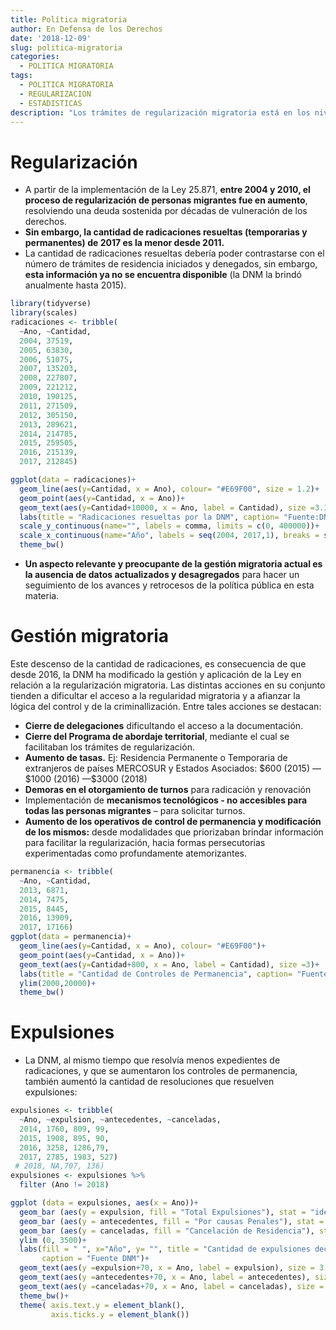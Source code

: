 ```yaml
---
title: Política migratoria
author: En Defensa de los Derechos
date: '2018-12-09'
slug: politica-migratoria
categories:
  - POLITICA MIGRATORIA
tags:
  - POLITICA MIGRATORIA
  - REGULARIZACION
  - ESTADISTICAS
description: "Los trámites de regularización migratoria está en los niveles más bajos, y falta información oficial..."
---
```

# Regularización
* A partir de la implementación de la Ley 25.871, **entre 2004 y 2010, el proceso de
regularización de personas migrantes fue en aumento**, resolviendo una deuda
sostenida por décadas de vulneración de los derechos.
* **Sin embargo, la cantidad de radicaciones resueltas (temporarias y permanentes) de
2017 es la menor desde 2011.**
* La cantidad de radicaciones resueltas debería poder contrastarse con el número de
trámites de residencia iniciados y denegados, sin embargo, **esta información ya no se
encuentra disponible** (la DNM la brindó anualmente hasta 2015).
```r
library(tidyverse)
library(scales)
radicaciones <- tribble(
  ~Ano, ~Cantidad,
  2004, 37519,
  2005, 63830,
  2006, 51075,
  2007, 135203,
  2008, 227807,
  2009, 221212,
  2010, 190125,
  2011, 271509,
  2012, 305150,
  2013, 289621,
  2014, 214785,
  2015, 259505,
  2016, 215139,
  2017, 212845)

ggplot(data = radicaciones)+
  geom_line(aes(y=Cantidad, x = Ano), colour= "#E69F00", size = 1.2)+
  geom_point(aes(y=Cantidad, x = Ano))+
  geom_text(aes(y=Cantidad+10000, x = Ano, label = Cantidad), size =3.1)+
  labs(title = "Radicaciones resueltas por la DNM", caption= "Fuente:DNM", y=" ", x = "Año")+
  scale_y_continuous(name="", labels = comma, limits = c(0, 400000))+
  scale_x_continuous(name="Año", labels = seq(2004, 2017,1), breaks = seq(2004,2017,1))+
  theme_bw()
```


 
*  **Un aspecto relevante y preocupante de la gestión migratoria actual es la ausencia de
datos actualizados y desagregados** para hacer un seguimiento de los avances y
retrocesos de la política pública en esta materia.

# Gestión migratoria
Este descenso de la cantidad de radicaciones, es consecuencia de que desde 2016, la DNM ha modificado la gestión y aplicación de la Ley en relación a la regularización migratoria. Las distintas acciones en su conjunto tienden a dificultar el acceso a la regularidad migratoria y a afianzar la lógica del control y de la criminallización. Entre tales acciones se destacan:

* **Cierre de delegaciones** dificultando el acceso a la documentación.
* **Cierre del Programa de abordaje territorial**, mediante el cual se facilitaban los
trámites de regularización.
* **Aumento de tasas.** Ej: Residencia Permanente o Temporaria de extranjeros de
países MERCOSUR y Estados Asociados: \$600 (2015) ---\$1000 (2016) ---\$3000 (2018) 
* **Demoras en el otorgamiento de turnos** para radicación y renovación
* Implementación de **mecanismos tecnológicos - no accesibles para todas las
personas migrantes** -- para solicitar turnos.
* **Aumento de los operativos de control de permanencia y modificación de los
mismos:** desde modalidades que priorizaban brindar información para facilitar
la regularización, hacia formas persecutorias experimentadas como
profundamente atemorizantes.

```r
permanencia <- tribble(
  ~Ano, ~Cantidad,
  2013, 6871,
  2014, 7475,
  2015, 8445,
  2016, 13909,
  2017, 17166)
ggplot(data = permanencia)+
  geom_line(aes(y=Cantidad, x = Ano), colour= "#E69F00")+
  geom_point(aes(y=Cantidad, x = Ano))+
  geom_text(aes(y=Cantidad+800, x = Ano, label = Cantidad), size =3)+
  labs(title = "Cantidad de Controles de Permanencia", caption= "Fuente:DNM", y=" ", x = "Año")+
  ylim(2000,20000)+
  theme_bw()
```

# Expulsiones
* La DNM, al mismo tiempo que resolvía menos expedientes de radicaciones, y que se aumentaron los controles de permanencia, también aumentó la cantidad de resoluciones que resuelven expulsiones:
```r
expulsiones <- tribble(
  ~Ano, ~expulsion, ~antecedentes, ~canceladas,
  2014, 1760, 809, 99,
  2015, 1908, 895, 90,
  2016, 3258, 1286,79,
  2017, 2785, 1983, 527)
 # 2018, NA,707, 136)
expulsiones <- expulsiones %>% 
  filter (Ano != 2018)

ggplot (data = expulsiones, aes(x = Ano))+
  geom_bar (aes(y = expulsion, fill = "Total Expulsiones"), stat = "identity")+
  geom_bar (aes(y = antecedentes, fill = "Por causas Penales"), stat = "identity")+
  geom_bar (aes(y = canceladas, fill = "Cancelación de Residencia"), stat = "identity")+
  ylim (0, 3500)+
  labs(fill = " ", x="Año", y= "", title = "Cantidad de expulsiones decretadas por la DNM", 
       caption = "Fuente DNM")+
  geom_text(aes(y =expulsion+70, x = Ano, label = expulsion), size = 3.5)+
  geom_text(aes(y =antecedentes+70, x = Ano, label = antecedentes), size = 3.5)+
  geom_text(aes(y =canceladas+70, x = Ano, label = canceladas), size = 3.5)+
  theme_bw()+
  theme( axis.text.y = element_blank(), 
         axis.ticks.y = element_blank())
```

